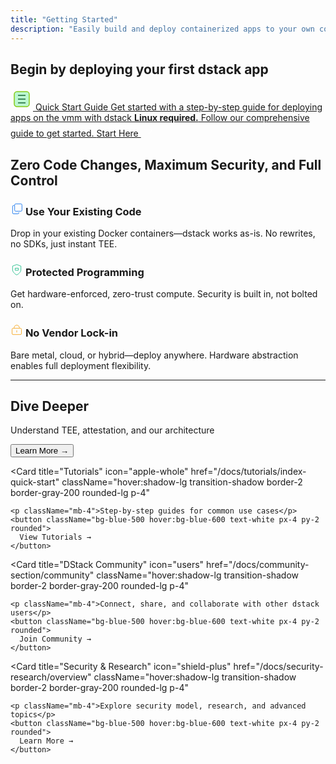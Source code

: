 ```yaml
---
title: "Getting Started"
description: "Easily build and deploy containerized apps to your own confidential virtual machine using the dstack framework"
---
```

## Begin by deploying your first dstack app

<div className="flex justify-center mt-10">
  <a
    href="/docs/getting-started/start"
    className="group block w-full max-w-xl text-center rounded-2xl shadow-xl border-4 border-lime-500 bg-gradient-to-r from-lime-200 via-lime-300 to-lime-100 hover:from-lime-300 hover:to-lime-200 transition-all duration-200 p-8"
    style={{
      background: 'linear-gradient(90deg, #d9f99d 0%, #bbf7d0 100%)',
      border: '3.5px solid #84cc16',
      color: '#166534',
      fontWeight: 700,
      fontSize: '1.35rem',
      letterSpacing: '-0.01em',
      minWidth: '260px',
      boxShadow: '0 4px 24px 0 rgba(132,204,22,0.18)',
      textDecoration: 'none',
      cursor: 'pointer'
    }}
  >
    <div className="flex flex-col items-center space-y-3">
      <span className="inline-flex items-center justify-center w-14 h-14 rounded-full bg-lime-100 border-2 border-lime-400 mb-2 shadow">
        <svg width="36" height="36" fill="none" viewBox="0 0 24 24">
          <rect x="4" y="4" width="16" height="16" rx="3" fill="#bbf7d0" stroke="#84cc16" strokeWidth="2"/>
          <path d="M8 12h8M8 16h8M8 8h8" stroke="#166534" strokeWidth="2" strokeLinecap="round"/>
        </svg>
      </span>
      <span className="block text-2xl font-extrabold tracking-tight">Quick Start Guide</span>
      <span className="block text-base font-medium mt-1 mb-1">
        Get started with a step-by-step guide for deploying apps on the vmm with dstack
      </span>
      <span className="block text-sm text-lime-800">
        <strong>Linux required.</strong> Follow our comprehensive guide to get started.
      </span>
      <span className="inline-block mt-4">
        <span className="inline-flex items-center px-6 py-3 rounded-xl bg-lime-500 text-white font-bold text-lg shadow-lg group-hover:bg-lime-600 transition">
          Start Here
          <svg className="ml-2" width="22" height="22" fill="none" viewBox="0 0 24 24">
            <path d="M13 5l7 7-7 7M5 12h14" stroke="white" strokeWidth="2" strokeLinecap="round" strokeLinejoin="round"/>
          </svg>
        </span>
      </span>
    </div>
  </a>
</div>


## Zero Code Changes, Maximum Security, and Full Control

<div className="grid grid-cols-1 md:grid-cols-3 gap-6 mt-8">
  <div className="rounded-lg p-5">
    <h3 className="font-semibold text-blue-900 mb-2 flex items-center gap-2">
      <span className="inline-block">
        <svg width="20" height="20" fill="none" viewBox="0 0 24 24"><path d="M16 18v1a2 2 0 0 1-2 2H6a2 2 0 0 1-2-2V7a2 2 0 0 1 2-2h1" stroke="#0069ED" strokeWidth="2" strokeLinecap="round" strokeLinejoin="round"/><rect x="8" y="2" width="14" height="14" rx="2" stroke="#0069ED" strokeWidth="2"/></svg>
      </span>
      Use Your Existing Code
    </h3>
    <p className="text-sm mt-2">Drop in your existing Docker containers—dstack works as-is. No rewrites, no SDKs, just instant TEE.</p>
  </div>
  <div className="rounded-lg p-5">
    <h3 className="font-semibold text-green-900 mb-2 flex items-center gap-2">
      <span className="inline-block">
        <svg width="20" height="20" fill="none" viewBox="0 0 24 24"><path d="M12 22s8-4 8-10V5l-8-3-8 3v7c0 6 8 10 8 10z" stroke="#10B981" strokeWidth="2" strokeLinecap="round" strokeLinejoin="round"/><path d="M9 9h6v4H9z" stroke="#10B981" strokeWidth="2" strokeLinecap="round" strokeLinejoin="round"/></svg>
      </span>
      Protected Programming
    </h3>
    <p className="text-sm mt-2">Get hardware-enforced, zero-trust compute. Security is built in, not bolted on.</p>
  </div>
  <div className="rounded-lg p-5">
    <h3 className="font-semibold text-yellow-900 mb-2 flex items-center gap-2">
      <span className="inline-block">
        <svg width="20" height="20" fill="none" viewBox="0 0 24 24"><path d="M17 8V7a5 5 0 0 0-10 0v1M5 8h14a2 2 0 0 1 2 2v8a2 2 0 0 1-2 2H5a2 2 0 0 1-2-2v-8a2 2 0 0 1 2-2z" stroke="#F59E0B" strokeWidth="2" strokeLinecap="round" strokeLinejoin="round"/><path d="M12 12v4" stroke="#F59E0B" strokeWidth="2" strokeLinecap="round" strokeLinejoin="round"/></svg>
      </span>
      No Vendor Lock-in
    </h3>
    <p className="text-sm mt-2">Bare metal, cloud, or hybrid—deploy anywhere. Hardware abstraction enables full deployment flexibility.</p>
  </div>
</div>

---
## Dive Deeper

<div className="grid grid-cols-2 gap-4">
  <Card 
    title="Core Concepts" 
    icon="star" 
    href="/docs/concepts/overview"
    className="hover:shadow-lg transition-shadow border-2 border-gray-200 rounded-lg p-4"
  >
    <p className="mb-4">Understand TEE, attestation, and our architecture</p>
    <button className="bg-blue-500 hover:bg-blue-600 text-white px-4 py-2 rounded">
      Learn More →
    </button>
  </Card>
  
  <Card 
    title="Tutorials" 
    icon="apple-whole" 
    href="/docs/tutorials/index-quick-start"
    className="hover:shadow-lg transition-shadow border-2 border-gray-200 rounded-lg p-4"
  >
    <p className="mb-4">Step-by-step guides for common use cases</p>
    <button className="bg-blue-500 hover:bg-blue-600 text-white px-4 py-2 rounded">
      View Tutorials →
    </button>
  </Card>
  
  <Card 
    title="DStack Community" 
    icon="users" 
    href="/docs/community-section/community"
    className="hover:shadow-lg transition-shadow border-2 border-gray-200 rounded-lg p-4"
  >
    <p className="mb-4">Connect, share, and collaborate with other dstack users</p>
    <button className="bg-blue-500 hover:bg-blue-600 text-white px-4 py-2 rounded">
      Join Community →
    </button>
  </Card>
  
  <Card 
    title="Security & Research" 
    icon="shield-plus" 
    href="/docs/security-research/overview"
    className="hover:shadow-lg transition-shadow border-2 border-gray-200 rounded-lg p-4"
  >
    <p className="mb-4">Explore security model, research, and advanced topics</p>
    <button className="bg-blue-500 hover:bg-blue-600 text-white px-4 py-2 rounded">
      Learn More →
    </button>
  </Card>
</div>

